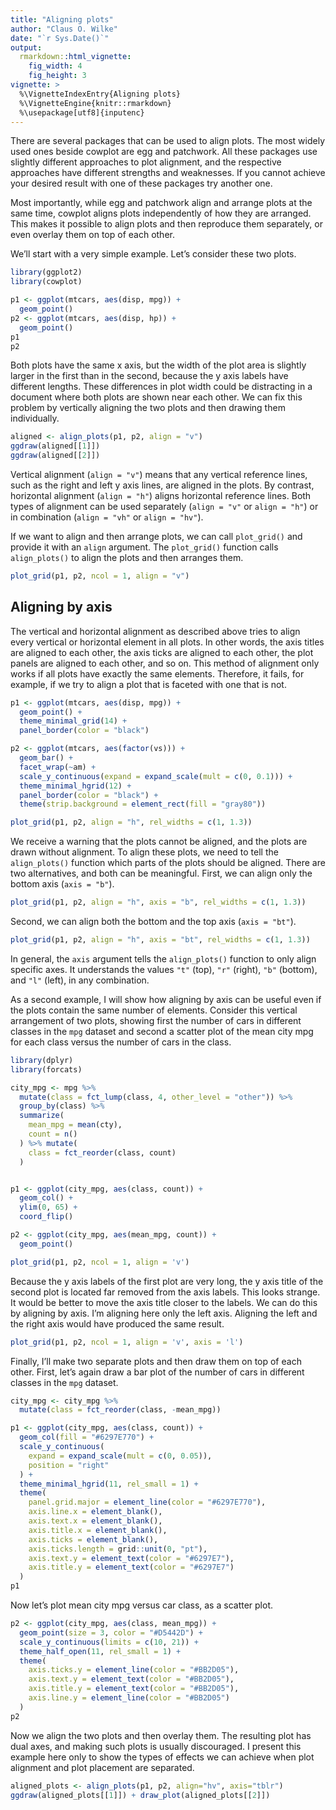 ```yaml
---
title: "Aligning plots"
author: "Claus O. Wilke"
date: "`r Sys.Date()`"
output:
  rmarkdown::html_vignette:
    fig_width: 4
    fig_height: 3
vignette: >
  %\VignetteIndexEntry{Aligning plots}
  %\VignetteEngine{knitr::rmarkdown}
  %\usepackage[utf8]{inputenc}
---
```


There are several packages that can be used to align plots. The most widely used ones beside cowplot are egg and patchwork. All these packages use slightly different approaches to plot alignment, and the respective approaches have different strengths and weaknesses. If you cannot achieve your desired result with one of these packages try another one.

Most importantly, while egg and patchwork align and arrange plots at the same time, cowplot aligns plots independently of how they are arranged. This makes it possible to align plots and then reproduce them separately, or even overlay them on top of each other.

We'll start with a very simple example. Let's consider these two plots.

```r
library(ggplot2)
library(cowplot)

p1 <- ggplot(mtcars, aes(disp, mpg)) + 
  geom_point()
p2 <- ggplot(mtcars, aes(disp, hp)) + 
  geom_point()
p1
p2
```

Both plots have the same x axis, but the width of the plot area is slightly larger in the first than in the second, because the y axis labels have different lengths. These differences in plot width could be distracting in a document where both plots are shown near each other. We can fix this problem by vertically aligning the two plots and then drawing them individually.

```r
aligned <- align_plots(p1, p2, align = "v")
ggdraw(aligned[[1]])
ggdraw(aligned[[2]])
```

Vertical alignment (`align = "v"`) means that any vertical reference lines, such as the right and left y axis lines, are aligned in the plots. By contrast, horizontal alignment (`align = "h"`) aligns horizontal reference lines. Both types of alignment can be used separately (`align = "v"` or `align = "h"`) or in combination (`align = "vh"` or `align = "hv"`).

If we want to align and then arrange plots, we can call `plot_grid()` and provide it with an `align` argument. The `plot_grid()` function calls `align_plots()` to align the plots and then arranges them.

```r
plot_grid(p1, p2, ncol = 1, align = "v")
```

## Aligning by axis

The vertical and horizontal alignment as described above tries to align every vertical or horizontal element in all plots. In other words, the axis titles are aligned to each other, the axis ticks are aligned to each other, the plot panels are aligned to each other, and so on. This method of alignment only works if all plots have exactly the same elements. Therefore, it fails, for example, if we try to align a plot that is faceted with one that is not.

```r
p1 <- ggplot(mtcars, aes(disp, mpg)) + 
  geom_point() +
  theme_minimal_grid(14) + 
  panel_border(color = "black")

p2 <- ggplot(mtcars, aes(factor(vs))) + 
  geom_bar() + 
  facet_wrap(~am) +
  scale_y_continuous(expand = expand_scale(mult = c(0, 0.1))) +
  theme_minimal_hgrid(12) +
  panel_border(color = "black") +
  theme(strip.background = element_rect(fill = "gray80"))

plot_grid(p1, p2, align = "h", rel_widths = c(1, 1.3))
```

We receive a warning that the plots cannot be aligned, and the plots are drawn without alignment. To align these plots, we need to tell the `align_plots()` function which parts of the plots should be aligned. There are two alternatives, and both can be meaningful. First, we can align only the bottom axis (`axis = "b"`).

```r
plot_grid(p1, p2, align = "h", axis = "b", rel_widths = c(1, 1.3))
```

Second, we can align both the bottom and the top axis (`axis = "bt"`).

```r
plot_grid(p1, p2, align = "h", axis = "bt", rel_widths = c(1, 1.3))
```

In general, the `axis` argument tells the `align_plots()` function to only align specific axes. It understands the values `"t"` (top), `"r"` (right), `"b"` (bottom), and `"l"` (left), in any combination.

As a second example, I will show how aligning by axis can be useful even if the plots contain the same number of elements. Consider this vertical arrangement of two plots, showing first the number of cars in different classes in the `mpg` dataset and second a scatter plot of the mean city mpg for each class versus the number of cars in the class. 

```r
library(dplyr)
library(forcats)

city_mpg <- mpg %>%
  mutate(class = fct_lump(class, 4, other_level = "other")) %>%
  group_by(class) %>%
  summarize(
    mean_mpg = mean(cty),
    count = n()
  ) %>% mutate(
    class = fct_reorder(class, count)
  )


p1 <- ggplot(city_mpg, aes(class, count)) + 
  geom_col() + 
  ylim(0, 65) + 
  coord_flip()

p2 <- ggplot(city_mpg, aes(mean_mpg, count)) + 
  geom_point()

plot_grid(p1, p2, ncol = 1, align = 'v')
```

Because the y axis labels of the first plot are very long, the y axis title of the second plot is located far removed from the axis labels. This looks strange. It would be better to move the axis title closer to the labels. We can do this by aligning by axis. I'm aligning here only the left axis. Aligning the left and the right axis would have produced the same result.

```r
plot_grid(p1, p2, ncol = 1, align = 'v', axis = 'l')
```

Finally, I'll make two separate plots and then draw them on top of each other. First, let's again draw a bar plot of the number of cars in different classes in the `mpg` dataset.

```r
city_mpg <- city_mpg %>%
  mutate(class = fct_reorder(class, -mean_mpg))

p1 <- ggplot(city_mpg, aes(class, count)) +
  geom_col(fill = "#6297E770") + 
  scale_y_continuous(
    expand = expand_scale(mult = c(0, 0.05)),
    position = "right"
  ) +
  theme_minimal_hgrid(11, rel_small = 1) +
  theme(
    panel.grid.major = element_line(color = "#6297E770"),
    axis.line.x = element_blank(),
    axis.text.x = element_blank(),
    axis.title.x = element_blank(),
    axis.ticks = element_blank(),
    axis.ticks.length = grid::unit(0, "pt"),
    axis.text.y = element_text(color = "#6297E7"),
    axis.title.y = element_text(color = "#6297E7")
  )
p1
```

Now let's plot mean city mpg versus car class, as a scatter plot.

```r
p2 <- ggplot(city_mpg, aes(class, mean_mpg)) + 
  geom_point(size = 3, color = "#D5442D") + 
  scale_y_continuous(limits = c(10, 21)) +
  theme_half_open(11, rel_small = 1) +
  theme(
    axis.ticks.y = element_line(color = "#BB2D05"),
    axis.text.y = element_text(color = "#BB2D05"),
    axis.title.y = element_text(color = "#BB2D05"),
    axis.line.y = element_line(color = "#BB2D05")
  )
p2
```

Now we align the two plots and then overlay them. The resulting plot has dual axes, and making such plots is usually discouraged. I present this example here only to show the types of effects we can achieve when plot alignment and plot placement are separated.

```r
aligned_plots <- align_plots(p1, p2, align="hv", axis="tblr")
ggdraw(aligned_plots[[1]]) + draw_plot(aligned_plots[[2]])
```


